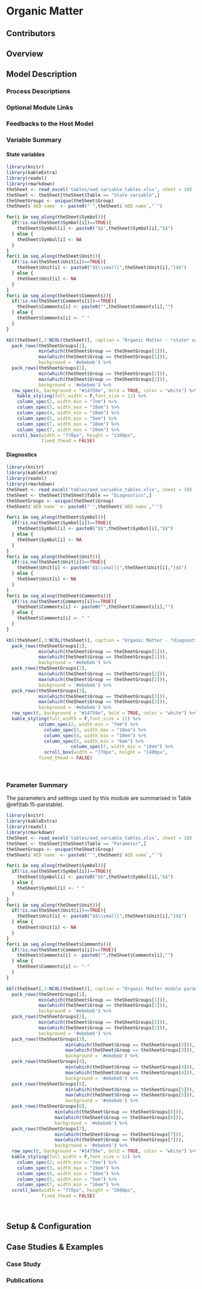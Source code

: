 # Organic Matter

## Contributors
## Overview
## Model Description
###	Process Descriptions
###	Optional Module Links
###	Feedbacks to the Host Model

###	Variable Summary

#### State variables {-}

```r
library(knitr)
library(kableExtra)
library(readxl)
library(rmarkdown)
theSheet <- read_excel('tables/aed_variable_tables.xlsx', sheet = 10)
theSheet <- theSheet[theSheet$Table == "State variable",]
theSheetGroups <- unique(theSheet$Group)
theSheet$`AED name` <- paste0("`",theSheet$`AED name`,"`")

for(i in seq_along(theSheet$Symbol)){
  if(!is.na(theSheet$Symbol[i])==TRUE){
    theSheet$Symbol[i] <- paste0("$$",theSheet$Symbol[i],"$$")
  } else {
    theSheet$Symbol[i] <- NA
  }
}
for(i in seq_along(theSheet$Unit)){
  if(!is.na(theSheet$Unit[i])==TRUE){
    theSheet$Unit[i] <- paste0("$$\\small{",theSheet$Unit[i],"}$$")
  } else {
    theSheet$Unit[i] <- NA
  }
}
for(i in seq_along(theSheet$Comments)){
  if(!is.na(theSheet$Comments[i])==TRUE){
    theSheet$Comments[i] <- paste0("",theSheet$Comments[i],"")
  } else {
    theSheet$Comments[i] <- " "
  }
}

kbl(theSheet[,3:NCOL(theSheet)], caption = "Organic Matter - *state* variables", align = "l",) %>%
  pack_rows(theSheetGroups[1],
            min(which(theSheet$Group == theSheetGroups[1])),
            max(which(theSheet$Group == theSheetGroups[1])),
            background = '#ebebeb') %>%
  pack_rows(theSheetGroups[2],
            min(which(theSheet$Group == theSheetGroups[2])),
            max(which(theSheet$Group == theSheetGroups[2])),
            background = '#ebebeb') %>%
  row_spec(0, background = "#14759e", bold = TRUE, color = "white") %>%
	kable_styling(full_width = F,font_size = 11) %>%
	column_spec(2, width_min = "7em") %>%
	column_spec(3, width_max = "18em") %>%
	column_spec(4, width_min = "10em") %>%
	column_spec(5, width_min = "5em") %>%
	column_spec(7, width_min = "10em") %>%
	column_spec(7, width_max = "20em") %>%
  scroll_box(width = "770px", height = "1300px",
             fixed_thead = FALSE)
```


#### Diagnostics{-}


```r
library(knitr)
library(kableExtra)
library(readxl)
library(rmarkdown)
theSheet <- read_excel('tables/aed_variable_tables.xlsx', sheet = 10)
theSheet <- theSheet[theSheet$Table == "Diagnostics",]
theSheetGroups <- unique(theSheet$Group)
theSheet$`AED name` <- paste0("`",theSheet$`AED name`,"`")

for(i in seq_along(theSheet$Symbol)){
  if(!is.na(theSheet$Symbol[i])==TRUE){
    theSheet$Symbol[i] <- paste0("$$",theSheet$Symbol[i],"$$")
  } else {
    theSheet$Symbol[i] <- NA
  }
}
for(i in seq_along(theSheet$Unit)){
  if(!is.na(theSheet$Unit[i])==TRUE){
    theSheet$Unit[i] <- paste0("$$\\small{",theSheet$Unit[i],"}$$")
  } else {
    theSheet$Unit[i] <- NA
  }
}
for(i in seq_along(theSheet$Comments)){
  if(!is.na(theSheet$Comments[i])==TRUE){
    theSheet$Comments[i] <- paste0("",theSheet$Comments[i],"")
  } else {
    theSheet$Comments[i] <- " "
  }
}

kbl(theSheet[,3:NCOL(theSheet)], caption = "Organic Matter - *diagnostic* variables", align = "l",) %>%
  pack_rows(theSheetGroups[1],
            min(which(theSheet$Group == theSheetGroups[1])),
            max(which(theSheet$Group == theSheetGroups[1])),
            background = '#ebebeb') %>%
  pack_rows(theSheetGroups[2],
            min(which(theSheet$Group == theSheetGroups[2])),
            max(which(theSheet$Group == theSheetGroups[2])),
            background = '#ebebeb') %>%
  pack_rows(theSheetGroups[3],
            min(which(theSheet$Group == theSheetGroups[3])),
            max(which(theSheet$Group == theSheetGroups[3])),
            background = '#ebebeb') %>%
  row_spec(0, background = "#14759e", bold = TRUE, color = "white") %>%
  kable_styling(full_width = F,font_size = 11) %>%
            column_spec(2, width_min = "7em") %>%
	          column_spec(3, width_max = "18em") %>%
	          column_spec(4, width_min = "10em") %>%
	          column_spec(5, width_min = "6em") %>%
						column_spec(7, width_min = "10em") %>%
	          scroll_box(width = "770px", height = "1400px",
            fixed_thead = FALSE)
```

<br>

###	Parameter Summary


The parameters and settings used by this module are summarised in Table \@ref(tab:15-parstable).


```r
library(knitr)
library(kableExtra)
library(readxl)
library(rmarkdown)
theSheet <- read_excel('tables/aed_variable_tables.xlsx', sheet = 10)
theSheet <- theSheet[theSheet$Table == "Parameter",]
theSheetGroups <- unique(theSheet$Group)
theSheet$`AED name` <- paste0("`",theSheet$`AED name`,"`")

for(i in seq_along(theSheet$Symbol)){
  if(!is.na(theSheet$Symbol[i])==TRUE){
    theSheet$Symbol[i] <- paste0("$$",theSheet$Symbol[i],"$$")
  } else {
    theSheet$Symbol[i] <- " "
  }
}
for(i in seq_along(theSheet$Unit)){
  if(!is.na(theSheet$Unit[i])==TRUE){
    theSheet$Unit[i] <- paste0("$$\\small{",theSheet$Unit[i],"}$$")
  } else {
    theSheet$Unit[i] <- NA
  }
}
for(i in seq_along(theSheet$Comments)){
  if(!is.na(theSheet$Comments[i])==TRUE){
    theSheet$Comments[i] <- paste0("",theSheet$Comments[i],"")
  } else {
    theSheet$Comments[i] <- "-"
  }
}

kbl(theSheet[,3:NCOL(theSheet)], caption = "Organic Matter module parameters and configuration options", align = "l",) %>%
  pack_rows(theSheetGroups[1],
            min(which(theSheet$Group == theSheetGroups[1])),
            max(which(theSheet$Group == theSheetGroups[1])),
            background = '#ebebeb') %>%
  pack_rows(theSheetGroups[2],
            min(which(theSheet$Group == theSheetGroups[2])),
            max(which(theSheet$Group == theSheetGroups[2])),
            background = '#ebebeb') %>%
  pack_rows(theSheetGroups[3],
					  min(which(theSheet$Group == theSheetGroups[3])),
					  max(which(theSheet$Group == theSheetGroups[3])),
					  background = '#ebebeb') %>%
  pack_rows(theSheetGroups[4],
					  min(which(theSheet$Group == theSheetGroups[4])),
					  max(which(theSheet$Group == theSheetGroups[4])),
					  background = '#ebebeb') %>%
  pack_rows(theSheetGroups[5],
					  min(which(theSheet$Group == theSheetGroups[5])),
					  max(which(theSheet$Group == theSheetGroups[5])),
					  background = '#ebebeb') %>%
  pack_rows(theSheetGroups[6],
  				  min(which(theSheet$Group == theSheetGroups[6])),
  				  max(which(theSheet$Group == theSheetGroups[6])),
  				  background = '#ebebeb') %>%
  pack_rows(theSheetGroups[7],
  				  min(which(theSheet$Group == theSheetGroups[7])),
  				  max(which(theSheet$Group == theSheetGroups[7])),
    			  background = '#ebebeb') %>%
  row_spec(0, background = "#14759e", bold = TRUE, color = "white") %>%
  kable_styling(full_width = F,font_size = 11) %>%
	column_spec(2, width_min = "7em") %>%
	column_spec(3, width_max = "19em") %>%
	column_spec(4, width_min = "10em") %>%
	column_spec(5, width_min = "5em") %>%
	column_spec(7, width_min = "10em") %>%
  scroll_box(width = "770px", height = "2800px",
             fixed_thead = FALSE)
```
<br>

## Setup & Configuration
## Case Studies & Examples
###	Case Study
###	Publications
